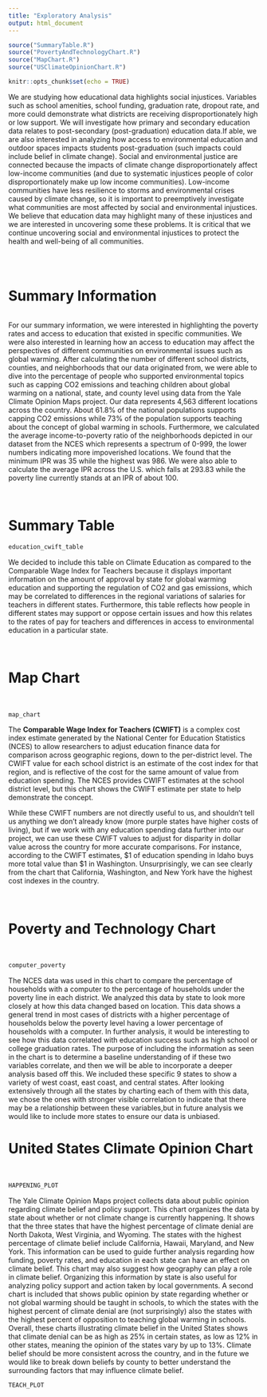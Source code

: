 ```yaml
---
title: "Exploratory Analysis"
output: html_document
---
```

```r
source("SummaryTable.R")
source("PovertyAndTechnologyChart.R")
source("MapChart.R")
source("USClimateOpinionChart.R")
```
```r
knitr::opts_chunk$set(echo = TRUE)
```


We are studying how educational data highlights social injustices. Variables
such as school amenities, school funding, graduation rate, dropout rate, and 
more could demonstrate what districts are receiving disproportionately high
or low support. We will investigate how primary and secondary education data 
relates to post-secondary (post-graduation) education data.If able, we are also 
interested in analyzing how access to environmental education and outdoor spaces
impacts students post-graduation (such impacts could include belief in climate 
change). Social and environmental justice are connected because the impacts of
climate change disproportionately affect low-income communities (and due to 
systematic injustices people of color disproportionately make up low income 
communities). Low-income communities have less resilience to storms and 
environmental crises caused by climate change, so it is important to 
preemptively investigate what communities are most affected by social and
environmental injustices. We believe that education data may highlight many of 
these injustices and we are interested in uncovering some these problems. It is 
critical that we continue uncovering social and environmental injustices to 
protect the health and well-being of all communities.
```r

```

\  

# Summary Information
```r
```

For our summary information, we were interested in highlighting the poverty rates 
and access to education that existed in specific communities. We were also interested 
in learning how an access to education may affect the perspectives of different communities
on environmental issues such as global warming. After calculating the number of different 
school districts, counties, and neighborhoods that our data originated from, we were able to 
dive into the percentage of people who supported environmental topics such as capping CO2 
emissions and teaching children about global warming on a national, state, and county level using
data from the Yale Climate Opinion Maps project. Our data represents 4,563 different locations
across the country. About 61.8% of the national populations supports capping CO2 emissions
while 73% of the population supports teaching about the concept of global warming in schools.
Furthermore, we calculated the average income-to-poverty ratio of the neighborhoods depicted 
in our dataset from the NCES which represents a spectrum of 0-999, the lower numbers 
indicating more impoverished locations. We found that the minimum IPR was 35 while the highest
was 986. We were also able to calculate the average IPR across the U.S. which falls at 293.83
while the poverty line currently stands at an IPR of about 100. 

\  

# Summary Table
```r
education_cwift_table
```
We decided to include this table on Climate Education as compared to
the Comparable Wage Index for Teachers because it displays important information
on the amount of approval by state for global warming education
and supporting the regulation of CO2 and gas emissions, which may be correlated 
to differences in the regional variations of salaries for teachers in 
different states. Furthermore, this table reflects how people in different states
may support or oppose certain issues and how this relates to the rates of pay for 
teachers and differences in access to environmental education in a particular state. 

\  

# Map Chart
\  
```r
map_chart
```
The **Comparable Wage Index for Teachers (CWIFT)** is a complex cost index
estimate generated by the National Center for Education Statistics (NCES) to
allow researchers to adjust education finance data for comparison across
geographic regions, down to the per-district level. The CWIFT value for each
school district is an estimate of the cost index for that region, and is
reflective of the cost for the same amount of value from education spending. The
NCES provides CWIFT estimates at the school district level, but this chart shows
the CWIFT estimate per state to help demonstrate the concept.

While these CWIFT numbers are not directly useful to us, and shouldn't tell us
anything we don't already know (more purple states have higher costs of living),
but if we work with any education spending data further into our project, we can
use these CWIFT values to adjust for disparity in dollar value across the
country for more accurate comparisons. For instance, according to the CWIFT
estimates, \$1 of education spending in Idaho buys more total value than \$1 in
Washington. Unsurprisingly, we can see clearly from the chart that California,
Washington, and New York have the highest cost indexes in the country.

\

# Poverty and Technology Chart
\  
```r
computer_poverty
```
The NCES data was used in this chart to compare the percentage of 
households with a computer to the percentage of households under the poverty
line in each district. We analyzed this data by state to look more closely at 
how this data changed based on location. This data shows a general trend in most
cases of districts with a higher percentage of households below the poverty 
level having a lower percentage of households with a computer. In further 
analysis, it would be interesting to see how this data correlated with education
success such as high school or college graduation rates. The purpose of including
the information as seen in the chart is to determine a baseline understanding
of if these two variables correlate, and then we will be able to incorporate a
deeper analysis based off this. We included these specific 9 states to show a 
variety of west coast, east coast, and central states. After looking extensively
through all the states by charting each of them with this data, we chose the 
ones with stronger visible correlation to indicate that there may be a 
relationship  between these variables,but in future analysis we would like to 
include more states to ensure our data is unbiased.

# United States Climate Opinion Chart
\  
```r
HAPPENING_PLOT
```
The Yale Climate Opinion Maps project collects data about public opinion 
regarding climate belief and policy support. This chart organizes the data by 
state about whether or not climate change is currently happening. It shows that 
the three states that have the highest percentage of climate denial are
North Dakota, West Virginia, and Wyoming. The states with the highest percentage
of climate belief include California, Hawaii, Maryland, and New York. This
information can be used to guide further analysis regarding how funding,
poverty rates, and education in each state can have an effect on climate belief. 
This chart may also suggest how geography can play a role in climate belief. 
Organizing this information by state is also useful for analyzing policy support
and action taken by local governments. A second chart is included that shows 
public opinion by state regarding whether or not global warming should be taught
in schools, to which the states with the highest percent of climate denial
are (not surprisingly) also the states with the highest percent of opposition to 
teaching global warming in schools. Overall, these charts illustrating climate
belief in the United States shows that climate denial can be as high as 25% in 
certain states, as low as 12% in other states, meaning the opinion of the states 
vary by up to 13%. Climate belief should be more consistent across the country, 
and in the future we would like to break down beliefs by county to better 
understand the surrounding factors that may influence climate belief.

```r
TEACH_PLOT
```